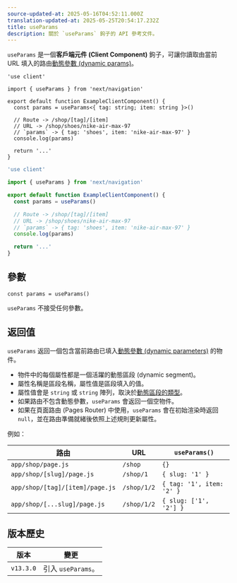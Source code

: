 ```yaml
---
source-updated-at: 2025-05-16T04:52:11.000Z
translation-updated-at: 2025-05-25T20:54:17.232Z
title: useParams
description: 關於 `useParams` 鉤子的 API 參考文件。
---
```


`useParams` 是一個**客戶端元件 (Client Component)** 鉤子，可讓你讀取由當前 URL 填入的路由[動態參數 (dynamic params)](/docs/app/building-your-application/routing/dynamic-routes)。

```tsx filename="app/example-client-component.tsx" switcher
'use client'

import { useParams } from 'next/navigation'

export default function ExampleClientComponent() {
  const params = useParams<{ tag: string; item: string }>()

  // Route -> /shop/[tag]/[item]
  // URL -> /shop/shoes/nike-air-max-97
  // `params` -> { tag: 'shoes', item: 'nike-air-max-97' }
  console.log(params)

  return '...'
}
```

```jsx filename="app/example-client-component.js" switcher
'use client'

import { useParams } from 'next/navigation'

export default function ExampleClientComponent() {
  const params = useParams()

  // Route -> /shop/[tag]/[item]
  // URL -> /shop/shoes/nike-air-max-97
  // `params` -> { tag: 'shoes', item: 'nike-air-max-97' }
  console.log(params)

  return '...'
}
```

## 參數

```tsx
const params = useParams()
```

`useParams` 不接受任何參數。

## 返回值

`useParams` 返回一個包含當前路由已填入[動態參數 (dynamic parameters)](/docs/app/building-your-application/routing/dynamic-routes) 的物件。

- 物件中的每個屬性都是一個活躍的動態區段 (dynamic segment)。
- 屬性名稱是區段名稱，屬性值是區段填入的值。
- 屬性值會是 `string` 或 `string` 陣列，取決於[動態區段的類型](/docs/app/building-your-application/routing/dynamic-routes)。
- 如果路由不包含動態參數，`useParams` 會返回一個空物件。
- 如果在頁面路由 (Pages Router) 中使用，`useParams` 會在初始渲染時返回 `null`，並在路由準備就緒後依照上述規則更新屬性。

例如：

| 路由                           | URL         | `useParams()`             |
| ------------------------------- | ----------- | ------------------------- |
| `app/shop/page.js`              | `/shop`     | `{}`                      |
| `app/shop/[slug]/page.js`       | `/shop/1`   | `{ slug: '1' }`           |
| `app/shop/[tag]/[item]/page.js` | `/shop/1/2` | `{ tag: '1', item: '2' }` |
| `app/shop/[...slug]/page.js`    | `/shop/1/2` | `{ slug: ['1', '2'] }`    |

## 版本歷史

| 版本       | 變更                      |
| --------- | ----------------------- |
| `v13.3.0` | 引入 `useParams`。       |